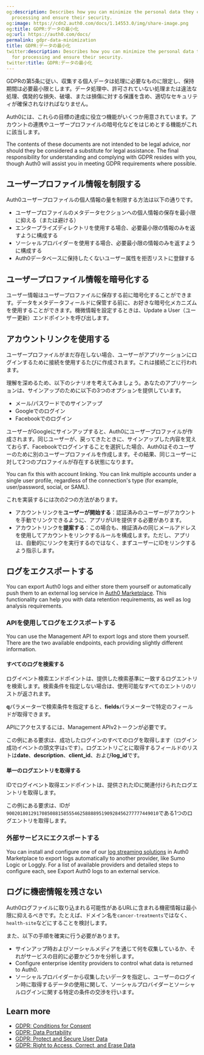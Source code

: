 ```yaml
---
og:description: Describes how you can minimize the personal data they collect for
  processing and ensure their security.
og:image: https://cdn2.auth0.com/docs/1.14553.0/img/share-image.png
og:title: GDPR:データの最小化
og:url: https://auth0.com/docs/
permalink: gdpr-data-minimization
title: GDPR:データの最小化
twitter:description: Describes how you can minimize the personal data they collect
  for processing and ensure their security.
twitter:title: GDPR:データの最小化
---
```


GDPRの第5条に従い、収集する個人データは処理に必要なものに限定し、保持期間は必要最小限とします。データ処理中、許可されていない処理または違法な処理、偶発的な損失、破壊、または損傷に対する保護を含め、適切なセキュリティが確保されなければなりません。

Auth0には、これらの目標の達成に役立つ機能がいくつか用意されています。アカウントの連携やユーザープロファイルの暗号化などをはじめとする機能がこれに該当します。

<Callout icon="file-lines" color="#0EA5E9" iconType="regular">

The contents of these documents are not intended to be legal advice, nor should they be considered a substitute for legal assistance. The final responsibility for understanding and complying with GDPR resides with you, though Auth0 will assist you in meeting GDPR requirements where possible.

</Callout>

## ユーザープロファイル情報を制限する

Auth0ユーザープロファイルの個人情報の量を制限する方法は以下の通りです。

* ユーザープロファイルのメタデータセクションへの個人情報の保存を最小限に抑える（または避ける）
* エンタープライズディレクトリを使用する場合、必要最小限の情報のみを返すように構成する
* ソーシャルプロバイダーを使用する場合、必要最小限の情報のみを返すように構成する
* Auth0データベースに保持したくないユーザー属性を拒否リストに登録する

## ユーザープロファイル情報を暗号化する

ユーザー情報はユーザープロファイルに保存する前に暗号化することができます。データをメタデータフィールドに保管する前に、お好きな暗号化メカニズムを使用することができます。機微情報を設定するときは、Update a User（ユーザー更新）エンドポイントを呼び出します。

## アカウントリンクを使用する

ユーザープロファイルがまだ存在しない場合、ユーザーがアプリケーションにログインするために接続を使用するたびに作成されます。これは接続ごとに行われます。

理解を深めるため、以下のシナリオを考えてみましょう。あなたのアプリケーションは、サインアップのために以下の3つのオプションを提供しています。

* メール/パスワードでのサインアップ
* Googleでのログイン
* Facebookでのログイン

ユーザーがGoogleにサインアップすると、Auth0にユーザープロファイルが作成されます。同じユーザーが、戻ってきたときに、サインアップした内容を覚えておらず、Facebookでログインすることを選択した場合、Auth0はそのユーザーのために別のユーザープロファイルを作成します。その結果、同じユーザーに対して2つのプロファイルが存在する状態になります。

You can fix this with account linking. You can link multiple accounts under a single user profile, regardless of the connection's type (for example, user/password, social, or <Tooltip tip="Security Assertion Markup Language (SAML): Standardized protocol allowing two parties to exchange authentication information without a password." cta="View Glossary" href="/docs/glossary?term=SAML">SAML</Tooltip>).

これを実装するには次の2つの方法があります。

* アカウントリンクを**ユーザーが開始する**：認証済みのユーザーがアカウントを手動でリンクできるように、アプリがUIを提供する必要があります。
* アカウントリンクを**提案する**：この場合も、検証済みの同じメールアドレスを使用してアカウントをリンクするルールを構成します。ただし、アプリは、自動的にリンクを実行するのではなく、まずユーザーにIDをリンクするよう指示します。

## ログをエクスポートする

You can export Auth0 logs and either store them yourself or automatically push them to an external log service in [Auth0 Marketplace](https://marketplace.auth0.com/features/log-streaming). This functionality can help you with data retention requirements, as well as log analysis requirements.

### APIを使用してログをエクスポートする

You can use the <Tooltip tip="Management API: A product to allow customers to perform administrative tasks." cta="View Glossary" href="/docs/glossary?term=Management+API">Management API</Tooltip> to export logs and store them yourself. There are the two available endpoints, each providing slightly different information.

#### すべてのログを検索する

ログイベント検索エンドポイントは、提供した検索基準に一致するログエントリを検索します。検索条件を指定しない場合は、使用可能なすべてのエントリのリストが返されます。

**q**パラメーターで検索条件を指定すると、**fields**パラメーターで特定のフィールドが取得できます。

APIにアクセスするには、Management APIv2トークンが必要です。

この例にある要求は、成功したログインのすべてのログを取得します（ログイン成功イベントの頭文字は`s`です）。ログエントリごとに取得するフィールドのリストは**date**、**description**、**client_id**、および**log_id**です。

#### 単一のログエントリを取得する

IDでログイベント取得エンドポイントは、提供されたIDに関連付けられたログエントリを取得します。

この例にある要求は、IDが`90020180129170850881585554625888895190928456277777449010`である1つのログエントリを取得します。

### 外部サービスにエクスポートする

You can install and configure one of our [log streaming solutions](https://marketplace.auth0.com/features/log-streaming) in Auth0 Marketplace to export logs automatically to another provider, like Sumo Logic or Loggly. For a list of available providers and detailed steps to configure each, see Export Auth0 logs to an external service.

## ログに機密情報を残さない

Auth0ログファイルに取り込まれる可能性があるURLに含まれる機密情報は最小限に抑えるべきです。たとえば、ドメイン名を`cancer-treatments`ではなく、`health-site`などにすることを検討します。

また、以下の手順を確実に行う必要があります。

* サインアップ時およびソーシャルメディアを通じて何を収集しているか、それがサービスの目的に必要かどうかを分析します。
* Configure enterprise <Tooltip tip="Identity Provider (IdP): Service that stores and manages digital identities." cta="View Glossary" href="/docs/glossary?term=identity+providers">identity providers</Tooltip> to control what data is returned to Auth0.
* ソーシャルプロバイダーから収集したいデータを指定し、ユーザーのログイン時に取得するデータの使用に関して、ソーシャルプロバイダーとソーシャルログインに関する特定の条件の交渉を行います。

## Learn more

* [GDPR: Conditions for Consent](/docs/secure/data-privacy-and-compliance/gdpr/gdpr-conditions-for-consent)
* [GDPR: Data Portability](/docs/secure/data-privacy-and-compliance/gdpr/gdpr-data-portability)
* [GDPR: Protect and Secure User Data](/docs/secure/data-privacy-and-compliance/gdpr/gdpr-protect-and-secure-user-data)
* [GDPR: Right to Access, Correct, and Erase Data](/docs/secure/data-privacy-and-compliance/gdpr/gdpr-right-to-access-correct-and-erase-data)